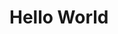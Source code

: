 
# Hello World

<Description />

<!-- # <FeatureImage />

# <Description />

# <Sources />

<hr />

# <PostTeasers />

# <Testimonials />

# <Sources />

# <Credits /> -->
